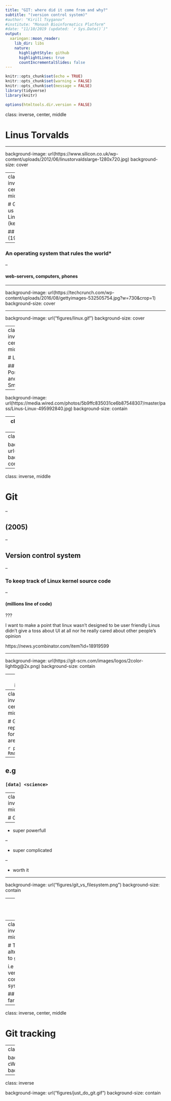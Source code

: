 ```yaml
---
title: "GIT: where did it come from and why?"
subtitle: "(version control system)"
#author: "Kirill Tsyganov"
#institute: "Monash Bioinformatics Platform"
#date: "11/10/2019 (updated: `r Sys.Date()`)"
output:
  xaringan::moon_reader:
    lib_dir: libs
    nature:
      highlightStyle: github
      highlightLines: true
      countIncrementalSlides: false
---
```


```r
knitr::opts_chunk$set(echo = TRUE)
knitr::opts_chunk$set(warning = FALSE)
knitr::opts_chunk$set(message = FALSE)
library(tidyverse)
library(knitr)
```

```r
options(htmltools.dir.version = FALSE)
```

class: inverse, center, middle

# Linus Torvalds

---

background-image: url(https://www.silicon.co.uk/wp-content/uploads/2012/06/linustorvaldslarge-1280x720.jpg)
background-size: cover

---
class: inverse, center, middle

# Gave us Linux (kernel)

##  (1991)

--

### An operating system that rules the world*

--

#### web-servers, computers, phones

---

background-image: url(https://techcrunch.com/wp-content/uploads/2016/08/gettyimages-532505754.jpg?w=730&crop=1)
background-size: cover

---

background-image: url("figures/linux.gif")
background-size: cover

---
class: inverse, center, middle

# Linus

## Positive and Smart

---

background-image: url(https://media.wired.com/photos/5b9ffc835031ce6b87548307/master/pass/Linus-Linux-495992840.jpg)
background-size: contain

---
class: inverse, center, middle

# Definately smart

---
class: inverse

background-image: url("figures/git_fuck.gif")
background-size: contain

---
class: inverse, middle

# Git

--

## (2005)

--

## Version control system

--

### To keep track of Linux kernel source code

--

#### (millions line of code)

???

I want to make a point that linux wasn't designed to be user friendly
Linus didn't give a toss about UI at all nor he really cared about other
people's opinion

https://news.ycombinator.com/item?id=18919599

---

background-image: url(https://git-scm.com/images/logos/2color-lightbg@2x.png)
background-size: contain

---
class: inverse

background-image: url(https://cdn.arstechnica.net/wp-content/uploads/2013/02/linus-eff-you-640x363.png)
background-size: contain

???

Linus does care whethe you are going to like it or not
---
class: inverse, center, middle

# Git repurposed for other areas

```r
print("Hey Rmarkdown!")
```

--

## e.g

### `[data] <science>`

---
class: inverse, middle

# Git is:

--

* super powerfull

--

* super complicated

--

* worth it

---

background-image: url("figures/git_vs_filesystem.png")
background-size: contain

---
class: inverse, middle

background-image: url(http://www.companyfounder.com/wp-content/uploads/2017/07/You-are-in-control.png)
background-size: cover

---
class: inverse, middle

# There are alternatives to git

i.e other version control systems/tools

## but thus far ..

---
class: inverse, center, middle

# Git tracking

---
class: inverse

background-image: url(https://i.kinja-img.com/gawker-media/image/upload/s--cWKmC1Zn--/c_scale,f_auto,fl_progressive,q_80,w_800/zctrepbksoizilnohkx9.jpg)
background-size: contain

---
class: inverse

background-image: url("figures/just_do_git.gif")
background-size: contain

